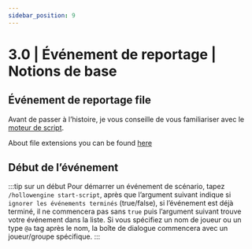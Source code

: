 ```yaml
---
sidebar_position: 9
---
```


# 3.0 | Événement de reportage | Notions de base

## Événement de reportage file
Avant de passer à l’histoire, je vous conseille de vous familiariser avec le [moteur de script](./introducing).

About file extensions you can be found [here](./storyfiles)

## Début de l’événement
:::tip sur un début
Pour démarrer un événement de scénario, tapez `/hollowengine start-script`, après que l’argument suivant indique si `ignorer les événements terminés` (true/false),
si l’événement est déjà terminé, il ne commencera pas sans `true` puis l’argument suivant trouve votre événement dans la liste.
Si vous spécifiez un nom de joueur ou un type `@a` tag après le nom, la boîte de dialogue commencera avec un joueur/groupe spécifique.
:::